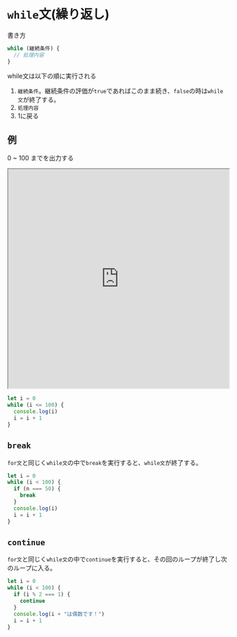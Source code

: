 # `while`文(繰り返し)

書き方

```javascript
while (継続条件) {
  // 処理内容
}
```

while文は以下の順に実行される

1. `継続条件`。継続条件の評価が`true`であればこのまま続き、`false`の時は`while文`が終了する。
2. `処理内容`
3. 1に戻る

## 例

0 ~ 100 までを出力する



<iframe
  src="https://stackblitz.com/edit/js-qssrmv?devToolsHeight=33&embed=1&file=index.js&hideExplorer=1&hideNavigation=1"
  width="100%"
  height="500px"
  title="stupefied-sutherland-jdtqvf"
  allow="accelerometer; ambient-light-sensor; camera; encrypted-media; geolocation; gyroscope; hid; microphone; midi; payment; usb; vr; xr-spatial-tracking"
  sandbox="allow-forms allow-modals allow-popups allow-presentation allow-same-origin allow-scripts"
></iframe>

```javascript
let i = 0
while (i <= 100) {
  console.log(i)
  i = i + 1
}
```

## `break`

`for文`と同じく`while文`の中で`break`を実行すると、`while文`が終了する。

```javascript
let i = 0
while (i < 100) {
  if (n === 50) {
    break
  }
  console.log(i)
  i = i + 1
}
```

## `continue`

`for文`と同じく`while文`の中で`continue`を実行すると、その回のループが終了し次のループに入る。

```javascript
let i = 0
while (i < 100) {
  if (i % 2 === 1) {
    continue
  }
  console.log(i + "は偶数です！")
  i = i + 1
}
```

